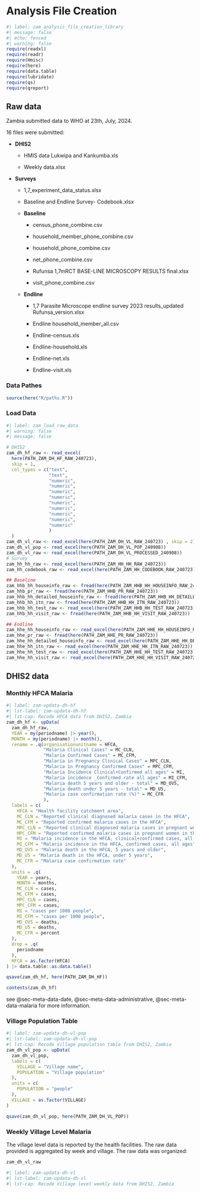 # Analysis File Creation {#sec-fcreate-zam}

```r
#| label: zam_analysis_file_creation_library
#| message: false
#| echo: fenced
#| warning: false
require(readxl)
require(readr)
require(Hmisc)
require(here)
require(data.table)
require(lubridate)
require(qs)
require(qreport)
```

## Raw data

Zambia submitted data to WHO at 23th, July, 2024.

16 files were submitted:

-   **DHIS2**

    -   HMIS data Lukwipa and Kankumba.xls

    -   Weekly data.xlsx

-   **Surveys**

    -   1,7_experiment_data_status.xlsx

    -   Baseline and Endline Survey- Codebook.xlsx

    -   **Baseline**

        -   census_phone_combine.csv

        -   household_member_phone_combine.csv

        -   household_phone_combine.csv

        -   net_phone_combine.csv

        -   Rufunsa 1,7mRCT BASE-LINE MICROSCOPY RESULTS final.xlsx

        -   visit_phone_combine.csv

    -   **Endline**

        -   1,7 Parasite Microscope endline survey 2023 results_updated Rufunsa_version.xlsx

        -   Endline household_member_all.csv

        -   Endline-census.xls

        -   Endline-household.xls

        -   Endline-net.xls

        -   Endline-visit.xls

### Data Pathes

```r
source(here("R/paths.R"))
```

### Load Data

```r
#| label: zam_load_raw_data
#| warning: false
#| message: false

# DHIS2
zam_dh_hf_raw <- read_excel(
  here(PATH_ZAM_DH_HF_RAW_240723),
  skip = 1,
  col_types = c("text",
                "text",
                "numeric",
                "numeric",
                "numeric",
                "numeric",
                "numeric",
                "numeric",
                "numeric",
                "numeric",
                "numeric"
                )
  )
zam_dh_vl_raw <- read_excel(here(PATH_ZAM_DH_VL_RAW_240723) , skip = 2)
zam_dh_vl_pop <- read_excel(here(PATH_ZAM_DH_VL_POP_240908))
zam_dh_vl_raw <- read_excel(here(PATH_ZAM_DH_VL_PROCESSED_240908))
# Survey
zam_hh_hh_raw <- read_excel(here(PATH_ZAM_HH_HH_RAW_240723))
zam_hh_codebook_raw <- read_excel(here(PATH_ZAM_HH_CODEBOOK_RAW_240723))

## Baseline
zam_hhb_hh_houseinfo_raw <- fread(here(PATH_ZAM_HHB_HH_HOUSEINFO_RAW_240723))
zam_hhb_pr_raw <- fread(here(PATH_ZAM_HHB_PR_RAW_240723))
zam_hhb_hh_detailed_houseinfo_raw <- fread(here(PATH_ZAM_HHB_HH_DETAILED_HOUSEINFO_RAW_240723))
zam_hhb_hh_itn_raw <- fread(here(PATH_ZAM_HHB_HH_ITN_RAW_240723))
zam_hhb_hh_test_raw <- read_excel(here(PATH_ZAM_HHB_HH_TEST_RAW_240723))
zam_hhb_hh_visit_raw <- fread(here(PATH_ZAM_HHB_HH_VISIT_RAW_240723))

## Endline
zam_hhe_hh_houseinfo_raw <- read_excel(here(PATH_ZAM_HHE_HH_HOUSEINFO_RAW_240723))
zam_hhe_pr_raw <- fread(here(PATH_ZAM_HHE_PR_RAW_240723))
zam_hhe_hh_detailed_houseinfo_raw <- read_excel(here(PATH_ZAM_HHE_HH_DETAILED_HOUSEINFO_RAW_240723))
zam_hhe_hh_itn_raw <- read_excel(here(PATH_ZAM_HHE_HH_ITN_RAW_240723))
zam_hhe_hh_test_raw <- read_excel(here(PATH_ZAM_HHE_HH_TEST_RAW_240723))
zam_hhe_hh_visit_raw <- read_excel(here(PATH_ZAM_HHE_HH_VISIT_RAW_240723))
```

## DHIS2 data

### Monthly HFCA Malaria

```r
#| label: zam-updata-dh-hf
#| lst-label: zam-updata-dh-hf
#| lst-cap: Recode HFCA data from DHIS2, Zambia
zam_dh_hf <- upData(
  zam_dh_hf_raw,
  YEAR = my(periodname) |> year(),
  MONTH = my(periodname) |> month(),
  rename = .q(organisationunitname = HFCA,
              "Malaria Clinical Cases" = MC_CLN,
              "Malaria Confirmed Cases" = MC_CFM,
              "Malaria in Pregnancy Clinical Cases" = MPC_CLN,
              "Malaria in Pregnancy Confirmed Cases" = MPC_CFM,
              "Malaria Incidence Clinical+Confirmed all ages" = MI,
              "Malaria incidence _Confirmed rate all ages" = MI_CFM,
              "Malaria death 5 years and older - total" = MD_OV5,
              "Malaria death under 5 years - total" = MD_U5,
              "Malaria case confirmation rate (%)" = MC_CFR
              ),
  labels = c(
    HFCA = "Health facility catchment area",
    MC_CLN = "Reported clinical diagnosed malaria cases in the HFCA",
    MC_CFM = "Reported confirmed malaria cases in the HFCA",
    MPC_CLN = "Reported clinical diagnosed malaria cases in pregnant women in the HFCA",
    MPC_CFM = "Reported confirmed malaria cases in pregnant women in the HFCA",
    MI = "Malaria incidence in the HFCA, clinical+confirmed cases, all ages",
    MI_CFM = "Malaria incidence in the HFCA, confirmed cases, all ages",
    MD_OV5 = "Malaria death in the HFCA, 5 years and older",
    MD_U5 = "Malaria death in the HFCA, under 5 years",
    MC_CFR = "Malaria case confirmation rate"
  ),
  units = .q(
    YEAR = years,
    MONTH = months,
    MC_CLN = cases,
    MC_CFM = cases,
    MPC_CLN = cases,
    MPC_CFM = cases,
    MI = "cases per 1000 people",
    MI_CFM = "cases per 1000 people",
    MD_OV5 = deaths,
    MD_U5 = deaths,
    MC_CFR = percent
  ),
  drop = .q(
    periodname
  ),
  HFCA = as.factor(HFCA)
) |> data.table::as.data.table()

qsave(zam_dh_hf, here(PATH_ZAM_DH_HF))

contents(zam_dh_hf)
```

see @sec-meta-data-date, @sec-meta-data-administrative, @sec-meta-data-malaria for more information.


### Village Population Table

```r
#| label: zam-updata-dh-vl-pop
#| lst-label: zam-updata-dh-vl-pop
#| lst-cap: Recode Village population table from DHIS2, Zambia
zam_dh_vl_pop <- upData(
  zam_dh_vl_pop,
  labels = c(
    VILLAGE = "Village name",
    POPULATION = "Village population"
  ),
  units = c(
    POPULATION = "people"
  ),
  VILLAGE = as.factor(VILLAGE)
)

qsave(zam_dh_vl_pop, here(PATH_ZAM_DH_VL_POP))
```

### Weekly Village Level Malaria

The village level data is reported by the health facilities. The raw data provided is aggregated by week and village.
The raw data was organized:

```r
zam_dh_vl_raw
```


```r
#| label: zam-updata-dh-vl
#| lst-label: zam-updata-dh-vl
#| lst-cap: Recode Village level weekly data from DHIS2, Zambia



```